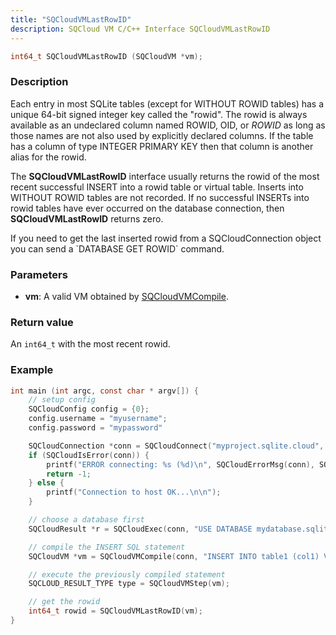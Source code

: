 ```yaml
---
title: "SQCloudVMLastRowID"
description: SQCloud VM C/C++ Interface SQCloudVMLastRowID
---
```


```c
int64_t SQCloudVMLastRowID (SQCloudVM *vm);
```

### Description
Each entry in most SQLite tables (except for WITHOUT ROWID tables) has a unique 64-bit signed integer key called the "rowid". The rowid is always available as an undeclared column named ROWID, OID, or _ROWID_ as long as those names are not also used by explicitly declared columns. If the table has a column of type INTEGER PRIMARY KEY then that column is another alias for the rowid.

The **SQCloudVMLastRowID** interface usually returns the rowid of the most recent successful INSERT into a rowid table or virtual table. Inserts into WITHOUT ROWID tables are not recorded. If no successful INSERTs into rowid tables have ever occurred on the database connection, then **SQCloudVMLastRowID** returns zero.


<Callout type="warning" title="Getting a rowid without a VM">
If you need to get the last inserted rowid from a SQCloudConnection object you can send a `DATABASE GET ROWID` command.
</Callout>

### Parameters
* **vm**: A valid VM obtained by [SQCloudVMCompile](/docs/sdk/c/sqcloudvmcompile).


### Return value
An `int64_t` with the most recent rowid.

### Example
```c
int main (int argc, const char * argv[]) {
    // setup config
    SQCloudConfig config = {0};
    config.username = "myusername";
    config.password = "mypassword"

    SQCloudConnection *conn = SQCloudConnect("myproject.sqlite.cloud", SQCLOUD_DEFAULT_PORT, &config);
    if (SQCloudIsError(conn)) {
        printf("ERROR connecting: %s (%d)\n", SQCloudErrorMsg(conn), SQCloudErrorCode(conn));
        return -1;
    } else {
        printf("Connection to host OK...\n\n");
    }

    // choose a database first
    SQCloudResult *r = SQCloudExec(conn, "USE DATABASE mydatabase.sqlite;");

    // compile the INSERT SQL statement
    SQCloudVM *vm = SQCloudVMCompile(conn, "INSERT INTO table1 (col1) VALUES ('Hello World');", -1, NULL);

    // execute the previously compiled statement
    SQCLOUD_RESULT_TYPE type = SQCloudVMStep(vm);

    // get the rowid
    int64_t rowid = SQCloudVMLastRowID(vm);
}
```